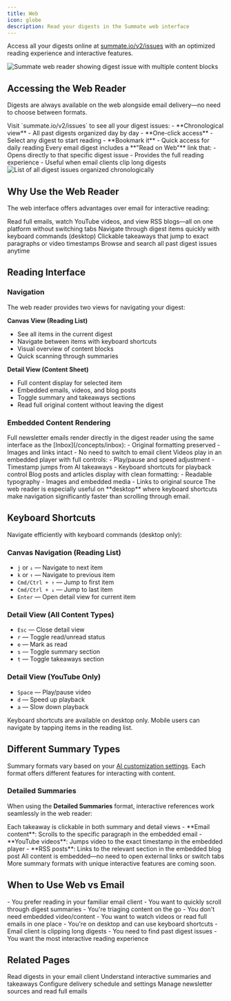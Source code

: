 ```yaml
---
title: Web
icon: globe
description: Read your digests in the Summate web interface
---
```


Access all your digests online at [summate.io/v2/issues](https://summate.io/v2/issues) with an optimized reading experience and interactive features.

<Frame caption="Web reader displays your digest with embedded content and interactive navigation">
  <img src="/images/reading/web-reader.png" alt="Summate web reader showing digest issue with multiple content blocks" />
</Frame>

## Accessing the Web Reader

Digests are always available on the web alongside email delivery—no need to choose between formats.

<Tabs>
  <Tab title="Direct Access">
    Visit `summate.io/v2/issues` to see all your digest issues:
    - **Chronological view** - All past digests organized day by day
    - **One-click access** - Select any digest to start reading
    - **Bookmark it** - Quick access for daily reading
  </Tab>
  <Tab title="From Email">
    Every email digest includes a **"Read on Web"** link that:
    - Opens directly to that specific digest issue
    - Provides the full reading experience
    - Useful when email clients clip long digests
  </Tab>
</Tabs>

<Frame caption="Browse all your past digest issues organized by date">
  <img src="/images/reading/digest-issues-list.png" alt="List of all digest issues organized chronologically" />
</Frame>

## Why Use the Web Reader

The web interface offers advantages over email for interactive reading:

<CardGroup cols={2}>
  <Card title="Embedded Content" icon="window-restore">
    Read full emails, watch YouTube videos, and view RSS blogs—all on one platform without switching tabs
  </Card>
  <Card title="Keyboard Shortcuts" icon="keyboard">
    Navigate through digest items quickly with keyboard commands (desktop)
  </Card>
  <Card title="Interactive Features" icon="sparkles">
    Clickable takeaways that jump to exact paragraphs or video timestamps
  </Card>
  <Card title="Full History" icon="clock-rotate-left">
    Browse and search all past digest issues anytime
  </Card>
</CardGroup>

## Reading Interface

### Navigation

The web reader provides two views for navigating your digest:

**Canvas View (Reading List)**
- See all items in the current digest
- Navigate between items with keyboard shortcuts
- Visual overview of content blocks
- Quick scanning through summaries

**Detail View (Content Sheet)**
- Full content display for selected item
- Embedded emails, videos, and blog posts
- Toggle summary and takeaways sections
- Read full original content without leaving the digest

### Embedded Content Rendering

<Tabs>
  <Tab title="Email Content">
    Full newsletter emails render directly in the digest reader using the same interface as the [Inbox](/concepts/inbox):
    - Original formatting preserved
    - Images and links intact
    - No need to switch to email client
  </Tab>
  <Tab title="YouTube Videos">
    Videos play in an embedded player with full controls:
    - Play/pause and speed adjustment
    - Timestamp jumps from AI takeaways
    - Keyboard shortcuts for playback control
  </Tab>
  <Tab title="RSS Blogs">
    Blog posts and articles display with clean formatting:
    - Readable typography
    - Images and embedded media
    - Links to original source
  </Tab>
</Tabs>

<Tip>
The web reader is especially useful on **desktop** where keyboard shortcuts make navigation significantly faster than scrolling through email.
</Tip>

## Keyboard Shortcuts

Navigate efficiently with keyboard commands (desktop only):

### Canvas Navigation (Reading List)

- `j` or `↓` — Navigate to next item
- `k` or `↑` — Navigate to previous item
- `Cmd/Ctrl + ↑` — Jump to first item
- `Cmd/Ctrl + ↓` — Jump to last item
- `Enter` — Open detail view for current item

### Detail View (All Content Types)

- `Esc` — Close detail view
- `r` — Toggle read/unread status
- `e` — Mark as read
- `s` — Toggle summary section
- `t` — Toggle takeaways section

### Detail View (YouTube Only)

- `Space` — Play/pause video
- `d` — Speed up playback
- `a` — Slow down playback

<Info>
Keyboard shortcuts are available on desktop only. Mobile users can navigate by tapping items in the reading list.
</Info>

## Different Summary Types

Summary formats vary based on your [AI customization settings](/concepts/ai). Each format offers different features for interacting with content.

### Detailed Summaries

When using the **Detailed Summaries** format, interactive references work seamlessly in the web reader:

<Steps>
  <Step title="Click on key takeaways">
    Each takeaway is clickable in both summary and detail views
  </Step>
  <Step title="Jump to exact context">
    - **Email content**: Scrolls to the specific paragraph in the embedded email
    - **YouTube videos**: Jumps video to the exact timestamp in the embedded player
    - **RSS posts**: Links to the relevant section in the embedded blog post
  </Step>
  <Step title="Read or watch in place">
    All content is embedded—no need to open external links or switch tabs
  </Step>
</Steps>

<Info>
More summary formats with unique interactive features are coming soon.
</Info>

## When to Use Web vs Email

<Tabs>
  <Tab title="Use Email When...">
    - You prefer reading in your familiar email client
    - You want to quickly scroll through digest summaries
    - You're triaging content on the go
    - You don't need embedded video/content
  </Tab>
  <Tab title="Use Web When...">
    - You want to watch videos or read full emails in one place
    - You're on desktop and can use keyboard shortcuts
    - Email client is clipping long digests
    - You need to find past digest issues
    - You want the most interactive reading experience
  </Tab>
</Tabs>

## Related Pages

<CardGroup cols={2}>
  <Card title="Email Reading" icon="envelope" href="/reading/email">
    Read digests in your email client
  </Card>
  <Card title="AI Personalization" icon="sparkles" href="/concepts/ai">
    Understand interactive summaries and takeaways
  </Card>
  <Card title="Digests" icon="newspaper" href="/concepts/digests">
    Configure delivery schedule and settings
  </Card>
  <Card title="Inbox" icon="inbox" href="/concepts/inbox">
    Manage newsletter sources and read full emails
  </Card>
</CardGroup>
